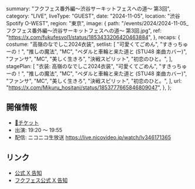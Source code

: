   summary: "フクフェス番外編〜渋谷サーキットフェスへの道〜 第3回",
  category: "LIVE",
  liveType: "GUEST",
  date: "2024-11-05",
  location: "渋谷Spotify O-WEST",
  region: "東京",
  image: {
    path: "/events/2024/2024-11-05_フクフェス番外編〜渋谷サーキットフェスへの道〜 第3回.jpg",
    ref: "https://x.com/fukufesvol1/status/1853433206420463884",
  },
  recaps: {
    costume: "高嶺のなでしこ2024衣装",
    setlist: [
      "可愛くてごめん",
      "すきっちゅーの！",
      "推しの魔法",
      "MC",
      "ペダルと車輪と来た道と (STU48 楽曲カバー)",
      "ファンサ",
      "MC",
      "美しく生きろ",
      "決戦スピリット",
      "初恋のひと。",
    ],
    stagePlan: [
      "衣装: 高嶺のなでしこ2024衣装",
      "可愛くてごめん",
      "すきっちゅーの！",
      "推しの魔法",
      "MC",
      "ペダルと車輪と来た道と (STU48 楽曲カバー)",
      "ファンサ",
      "MC",
      "美しく生きろ",
      "決戦スピリット",
      "初恋のひと。",
    ],
    url: "https://x.com/Mikuru_hositani/status/1853777665846809047",
  },
};

## 開催情報

- [🎫チケット](https://eplus.jp/fukufes/)
- 出演: 19:20 〜 19:55
- 配信: ニコニコ生放送 https://live.nicovideo.jp/watch/lv346171365

## リンク

- [公式 X 告知](https://x.com/takanenofficial/status/1843992581916786985)
- [フクフェス公式 X 告知](https://x.com/fukufesvol1/status/1843984767638741168)
